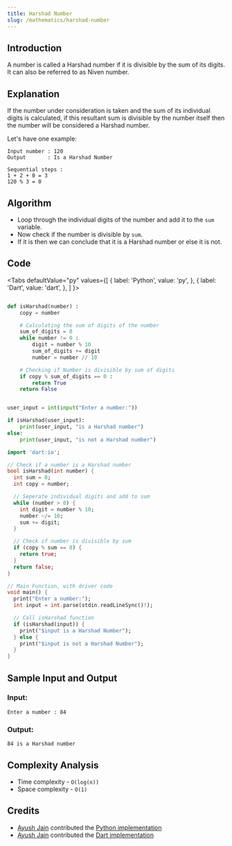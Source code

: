 ```yaml
---
title: Harshad Number
slug: /mathematics/harshad-number
---
```


## Introduction

A number is called a Harshad number if it is divisible by the sum of its digits. It can also be referred to as Niven number.

## Explanation

If the number under consideration is taken and the sum of its individual digits is calculated, if this resultant sum is divisible by the number itself then the number will be considered a Harshad number.

Let's have one example: 
```
Input number : 120
Output       : Is a Harshad Number

Sequential steps :
1 + 2 + 0 = 3
120 % 3 = 0
```

## Algorithm

- Loop through the individual digits of the number and add it to the `sum` variable.
- Now check if the number is divisible by `sum`.
- If it is then we can conclude that it is a Harshad number or else it is not.

## Code


<Tabs
  defaultValue="py"
  values={[
    { label: 'Python', value: 'py', },
    { label: 'Dart', value: 'dart', },
  ]
}>
<TabItem value="py">

```py

def isHarshad(number) :
    copy = number

    # Calculating the sum of digits of the number
    sum_of_digits = 0
    while number != 0 :
        digit = number % 10
        sum_of_digits += digit
        number = number // 10

    # Checking if Number is divisible by sum of digits
    if copy % sum_of_digits == 0 :
        return True
    return False


user_input = int(input("Enter a number:"))

if isHarshad(user_input):
    print(user_input, "is a Harshad number")
else:
    print(user_input, "is not a Harshad number")

```

</TabItem>
<TabItem value="dart">

```dart
import 'dart:io';

// Check if a number is a Harshad number
bool isHarshad(int number) {
  int sum = 0;
  int copy = number;

  // Seperate individual digits and add to sum
  while (number > 0) {
    int digit = number % 10;
    number ~/= 10;
    sum += digit;
  }

  // Check if number is divisible by sum
  if (copy % sum == 0) {
    return true;
  }
  return false;
}

// Main Function, with driver code
void main() {
  print("Enter a number:");
  int input = int.parse(stdin.readLineSync()!);

  // Call isHarshad function
  if (isHarshad(input)) {
    print("$input is a Harshad Number");
  } else {
    print("$input is not a Harshad Number");
  }
}
```

</TabItem>
</Tabs>

## Sample Input and Output

### Input:

```
Enter a number : 84
```

### Output:

```
84 is a Harshad number
```

## Complexity Analysis

- Time  complexity - ` O(log(n)) `
- Space complexity - ` O(1) `

## Credits

- [Ayush Jain](https://github.com/Ayushjain2205) contributed the [Python implementation](https://github.com/TesseractCoding/NeoAlgo/blob/master/Python/math/HarshadNumber.py)
- [Ayush Jain](https://github.com/Ayushjain2205) contributed the [Dart implementation](https://github.com/TesseractCoding/NeoAlgo/blob/master/Dart/maths/HarshadNumber.dart)


